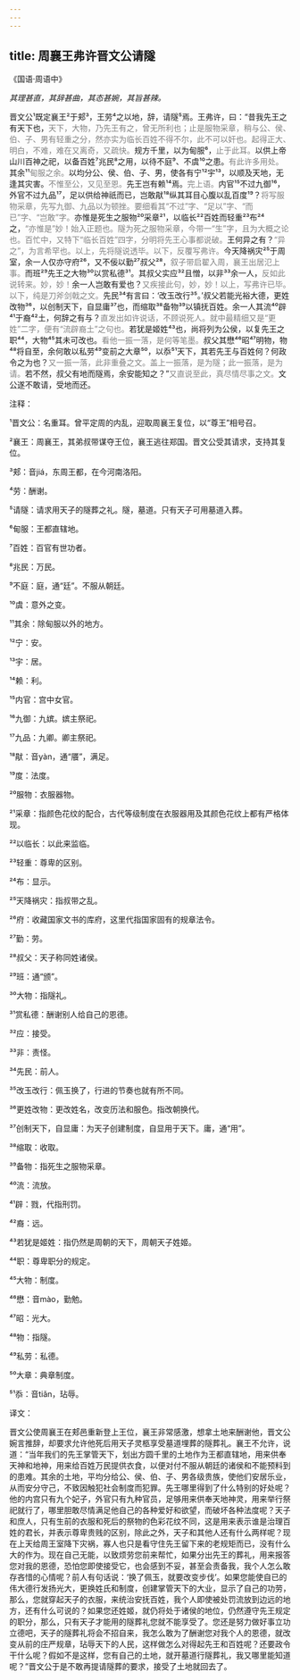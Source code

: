 ```yaml
---
---
---
```

title: 周襄王弗许晋文公请隧
---




《国语·周语中》





*其理甚直，其辞甚曲，其态甚婉，其旨甚辣。*





晋文公¹既定襄王²于郏³，王劳⁴之以地，辞，请隧⁵焉。王弗许，曰：“昔我先王之有天下也，<font color=gray font-size=0.8rem>天下，大物，乃先王有之，曾无所利也；止是服物采章，稍与公、侯、伯、子、男有轻重之分，然亦实为临长百姓不得不尔，此不可以奸也。起得正大、明白，不难，难在又离奇，又疏快。</font>规方千里，以为甸服⁶，<font color=gray font-size=0.8rem>止于此耳。</font>以供上帝山川百神之祀，以备百姓⁷兆民⁸之用，以待不庭⁹、不虞¹⁰之患。<font color=gray font-size=0.8rem>有此许多用处。</font>其余¹¹<font color=gray font-size=0.8rem>甸服之余。</font>以均分公、侯、伯、子、男，使各有宁¹²宇¹³，以顺及天地，无逢其灾害。<font color=gray font-size=0.8rem>不惟至公，又见至恩。</font>先王岂有赖¹⁴焉。<font color=gray font-size=0.8rem>完上语。</font>内官¹⁵不过九御¹⁶，外官不过九品¹⁷，足以供给神祇而已，岂敢猒¹⁸纵其耳目心腹以乱百度¹⁹？<font color=gray font-size=0.8rem>将写服物采章，先写九御、九品以为顿挫。要细看其“不过”字、“足以”字、“而已”字、“岂敢”字。</font>亦惟是死生之服物²⁰采章²¹，以临长²²百姓而轻重²³布²⁴之，<font color=gray font-size=0.8rem>“亦惟是”妙！始入正题也。隧为死之服物采章，今带一“生”字，且为大概之论也。百忙中，又特下“临长百姓”四字，分明将先王心事都说破。</font>王何异之有？<font color=gray font-size=0.8rem>“异之”，为言希罕也。以上，先将隧说透毕。以下，反覆写弗许。</font>今天降祸灾²⁵于周室，余一人仅亦守府²⁶，又不佞以勤²⁷叔父²⁸，<font color=gray font-size=0.8rem>叙子带启翟入周，襄王出居氾上事。</font>而班²⁹先王之大物³⁰以赏私德³¹。其叔父实应³²且憎，以非³³余一人，<font color=gray font-size=0.8rem>反如此说转来。妙，妙！</font>余一人岂敢有爱也？<font color=gray font-size=0.8rem>又疾接此句，妙，妙！以上，写弗许已毕。以下，纯是刀斧剑戟之文。</font>先民³⁴有言曰：‘改玉改行³⁵。’叔父若能光裕大德，更姓改物³⁶，以创制天下，自显庸³⁷也，而缩取³⁸备物³⁹以镇抚百姓。余一人其流⁴⁰辟⁴¹于裔⁴²土，何辞之有与？<font color=gray font-size=0.8rem>直发出如许说话，不顾说死人。就中最精细又是“更姓”二字，便有“流辟裔土”之句也。</font>若犹是姬姓⁴³也，尚将列为公侯，以复先王之职⁴⁴，大物⁴⁵其未可改也。<font color=gray font-size=0.8rem>看他一振一落，是何等笔墨。</font>叔父其懋⁴⁶昭⁴⁷明物，物⁴⁸将自至，余何敢以私劳⁴⁹变前之大章⁵⁰，以忝⁵¹天下，其若先王与百姓何？何政令之为也？<font color=gray font-size=0.8rem>又一振一落，此非重叠之文。盖上一振落，是为隧；此一振落，是为请。</font>若不然，叔父有地而隧焉，余安能知之？”<font color=gray font-size=0.8rem>又直说至此，真尽情尽事之文。</font>文公遂不敢请，受地而还。

注释：

¹晋文公：名重耳。曾平定周的内乱，迎取周襄王复位，以“尊王”相号召。

²襄王：周襄王，其弟叔带谋夺王位，襄王逃往郑国。晋文公受其请求，支持其复位。

³郏：音jiá，东周王都，在今河南洛阳。

⁴劳：酬谢。

⁵请隧：请求用天子的隧葬之礼。隧，墓道。只有天子可用墓道入葬。

⁶甸服：王都直辖地。

⁷百姓：百官有世功者。

⁸兆民：万民。

⁹不庭：庭，通“廷”。不服从朝廷。

¹⁰虞：意外之变。

¹¹其余：除甸服以外的地方。

¹²宁：安。

¹³宇：居。

¹⁴赖：利。

¹⁵内官：宫中女官。

¹⁶九御：九嫔。嫔主祭祀。

¹⁷九品：九卿。卿主祭祀。

¹⁸猒：音yàn，通“餍”，满足。

¹⁹度：法度。

²⁰服物：衣服器物。

²¹采章：指颜色花纹的配合，古代等级制度在衣服器用及其颜色花纹上都有严格体现。

²²以临长：以此来监临。

²³轻重：尊卑的区别。

²⁴布：显示。

²⁵天降祸灾：指叔带之乱。

²⁶府：收藏国家文书的库府，这里代指国家固有的规章法令。

²⁷勤：劳。

²⁸叔父：天子称同姓诸侯。

²⁹班：通“颁”。

³⁰大物：指隧礼。

³¹赏私德：酬谢别人给自己的恩德。

³²应：接受。

³³非：责怪。

³⁴先民：前人。

³⁵改玉改行：佩玉换了，行进的节奏也就有所不同。

³⁶更姓改物：更改姓名，改变历法和服色。指改朝换代。

³⁷创制天下，自显庸：为天子创建制度，自显用于天下。庸，通“用”。

³⁸缩取：收取。

³⁹备物：指死生之服物采章。

⁴⁰流：流放。

⁴¹辟：戮，代指刑罚。

⁴²裔：远。

⁴³若犹是姬姓：指仍然是周朝的天下，周朝天子姓姬。

⁴⁴职：尊卑职分的规定。

⁴⁵大物：制度。

⁴⁶懋：音mào，勤勉。

⁴⁷昭：光大。

⁴⁸物：指隧。

⁴⁹私劳：私德。

⁵⁰大章：典章制度。

⁵¹忝：音tiǎn，玷辱。

译文：

晋文公使周襄王在郏邑重新登上王位，襄王非常感激，想拿土地来酬谢他，晋文公婉言推辞，却要求允许他死后用天子灵柩享受墓道埋葬的隧葬礼。襄王不允许，说道：“当年我们的先王掌管天下，划出方圆千里的土地作为王都直辖地，用来供奉天神和地神，用来给百姓万民提供衣食，以便对付不服从朝廷的诸侯和不能预料到的患难。其余的土地，平均分给公、侯、伯、子、男各级贵族，使他们安居乐业，从而安分守己，不致因触犯社会制度而犯罪。先王哪里得到了什么特别的好处呢？他的内宫只有九个妃子，外官只有九种官员，足够用来供奉天地神灵，用来举行祭祀就行了，哪里胆敢尽情满足他自己的各种爱好和欲望，而破坏各种法度呢？天子和庶人，只有生前的衣服和死后的祭物的色彩花纹不同，这是用来表示谁是治理百姓的君长，并表示尊卑贵贱的区别，除此之外，天子和其他人还有什么两样呢？现在上天给周王室降下灾祸，寡人也只是看守住先王留下来的老规矩而已，没有什么大的作为。现在自己无能，以致烦劳您前来帮忙，如果分出先王的葬礼，用来报答您对我的恩德，恐怕您即使接受它，也会感到不妥，甚至会责备我，我个人怎么敢存吝惜的心情呢？前人有句话说：‘换了佩玉，就要改变步伐’。如果您能使自已的伟大德行发扬光大，更换姓氏和制度，创建掌管天下的大业，显示了自己的功劳，那么，您就穿起天子的衣服，来统治安抚百姓，我个人即使被处罚流放到边远的地方，还有什么可说的？如果您还姓姬，就仍将处于诸侯的地位，仍然遵守先王规定的职分，那么，只有天子才能用的隧葬礼您就不能享受了。您还是努力做好事立功立德吧，天子的隧葬礼将会不招自来，我怎么敢为了酬谢您对我个人的恩德，就改变从前的庄严规章，玷辱天下的人民，这样做怎么对得起先王和百姓呢？还要政令干什么呢？假如不是这样，您有自己的土地，就开墓道行隧葬礼，我又哪里能知道呢？”晋文公于是不敢再提请隧葬的要求，接受了土地就回去了。